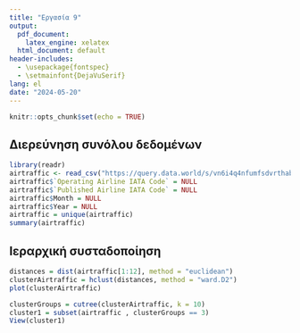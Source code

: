 ---
title: "Εργασία 9"
output:
  pdf_document:
    latex_engine: xelatex
  html_document: default
header-includes:
  - \usepackage{fontspec}
  - \setmainfont{DejaVuSerif}
lang: el
date: "2024-05-20"
---

```{r setup, include=FALSE}
knitr::opts_chunk$set(echo = TRUE)
```

## Διερεύνηση συνόλου δεδομένων



```{r}
library(readr)
airtraffic <- read_csv("https://query.data.world/s/vn6i4q4nfumfsdvrthabatxg25otdd?dws=00000", show_col_types = FALSE)
airtraffic$`Operating Airline IATA Code` = NULL
airtraffic$`Published Airline IATA Code` = NULL
airtraffic$Month = NULL
airtraffic$Year = NULL
airtraffic = unique(airtraffic)
summary(airtraffic)
```

## Ιεραρχική συσταδοποίηση

```{r}
distances = dist(airtraffic[1:12], method = "euclidean")
clusterAirtraffic = hclust(distances, method = "ward.D2")
plot(clusterAirtraffic)
```

```{r}
clusterGroups = cutree(clusterAirtraffic, k = 10)
cluster1 = subset(airtraffic , clusterGroups == 3)
View(cluster1)
```
